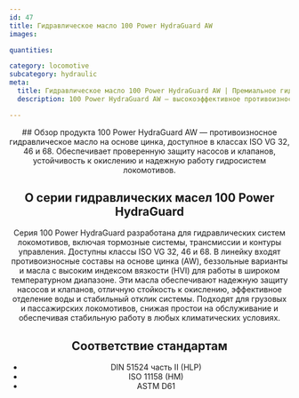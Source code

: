 ```yaml
---
id: 47
title: Гидравлическое масло 100 Power HydraGuard AW
images:

quantities:

category: locomotive
subcategory: hydraulic
meta:
  title: Гидравлическое масло 100 Power HydraGuard AW | Премиальное гидравлическое масло для локомотивов
  description: 100 Power HydraGuard AW — высокоэффективное противоизносное гидравлическое масло на основе цинка для систем локомотивов, включая тормоза, трансмиссии и контуры управления. Выпускается в классах ISO VG 32, 46 и 68. Обеспечивает надежную защиту насосов и клапанов, стойкость к окислению, эффективное отделение воды и стабильный отклик системы. Соответствует DIN 51524 часть II, ISO 11158 и другим профильным стандартам для длительного срока службы масла и надежной работы.

---
```


<Header>
  ## Обзор продукта
100 Power HydraGuard AW — противоизносное гидравлическое масло на основе цинка,
доступное в классах ISO VG 32, 46 и 68. Обеспечивает проверенную защиту насосов и
клапанов, устойчивость к окислению и надежную работу гидросистем локомотивов.

  ## О серии гидравлических масел 100 Power HydraGuard
  Серия 100 Power HydraGuard разработана для гидравлических систем локомотивов, включая тормозные системы, трансмиссии и контуры управления. Доступны классы ISO VG 32, 46 и 68. В линейку входят противоизносные составы на основе цинка (AW), беззольные варианты и масла с высоким индексом вязкости (HVI) для работы в широком температурном диапазоне. Эти масла обеспечивают надежную защиту насосов и клапанов, отличную стойкость к окислению, эффективное отделение воды и стабильный отклик системы. Подходят для грузовых и пассажирских локомотивов, снижая простои на обслуживание и обеспечивая стабильную работу в любых климатических условиях.

  ## Соответствие стандартам
  - DIN 51524 часть II (HLP)
  - ISO 11158 (HM)
  - ASTM D61

</Header>
